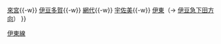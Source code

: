 {{鐵道路線
|模板名稱 = 伊東線
|名稱 = [[File:JR logo (east).svg|25px|東日本旅客鐵道|link=東日本旅客鐵道]] [[伊東線]] ＜[[上野東京線]]＞ [[File:JR JT line symbol.svg|18px|JT]]
|代表色 = #22aa33
|車站列表 = （[[Template:東海道本線 (JR東日本)|東京方向]] ←）[[熱海站|熱海]]{{-w}} [[來宮站|來宮]]{{-w}} [[伊豆多賀站|伊豆多賀]]{{-w}} [[網代站|網代]]{{-w}} [[宇佐美站|宇佐美]]{{-w}} [[伊東站|伊東]]（→ [[Template:伊豆急行線|伊豆急下田方向]]）
}}<noinclude>
[[Category:東日本旅客鐵道路線模板|伊東線]]
</noinclude>